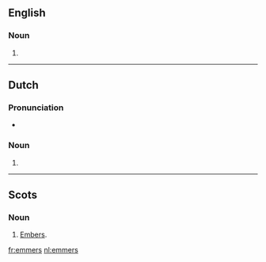 {{also|Emmers}}
==English==

===Noun===
{{head|en|noun plural form}}

# {{plural of|emmer|lang=en}}

----

==Dutch==

===Pronunciation===
* {{audio|Nl-emmers.ogg|Audio|lang=nl}}

===Noun===
{{head|nl|noun plural form}}

# {{nl-noun form of|pl|emmer}}

----

==Scots==

===Noun===
{{head|sco|noun plural form}}

# [[embers|Embers]].

[[fr:emmers]]
[[nl:emmers]]